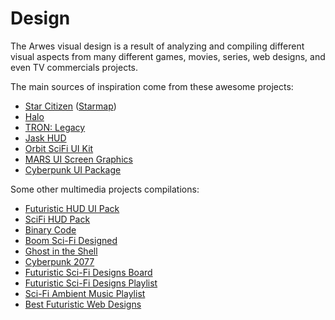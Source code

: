 
# Design

The Arwes visual design is a result of analyzing and compiling different visual
aspects from many different games, movies, series, web designs, and even TV commercials
projects.

The main sources of inspiration come from these awesome projects:

- [Star Citizen](http://robertsspaceindustries.com) ([Starmap](https://robertsspaceindustries.com/starmap))
- [Halo](https://www.halowaypoint.com)
- [TRON: Legacy](http://www.imdb.com/title/tt1104001)
- [Jask HUD](https://www.harlanelam.com/#/jask/)
- [Orbit SciFi UI Kit](https://creativemarket.com/dannehr/163951-Orbit-SciFi-UI-Kit)
- [MARS UI Screen Graphics](https://www.behance.net/gallery/47272469/MARS-UI-Screen-Graphics)
- [Cyberpunk UI Package](https://kvsr.itch.io/cyberpunk-ui-package)

Some other multimedia projects compilations:

- [Futuristic HUD UI Pack](https://videohive.net/item/hud-ui-pack-700/19326628)
- [SciFi HUD Pack](https://videohive.net/item/hud/14206389)
- [Binary Code](https://www.youtube.com/watch?v=Y8w-2lzM-C4)
- [Boom Sci-Fi Designed](https://soundcloud.com/boom-library/sci-fi-designed)
- [Ghost in the Shell](http://www.imdb.com/title/tt1219827/)
- [Cyberpunk 2077](https://www.cyberpunk.net)
- [Futuristic Sci-Fi Designs Board](https://co.pinterest.com/romelperez07/futuristic-sci-fi-design)
- [Futuristic Sci-Fi Designs Playlist](https://www.youtube.com/playlist?list=PLAIjpj9Un1BDevmUZSDrLIYxF3Cl5LspY)
- [Sci-Fi Ambient Music Playlist](https://www.youtube.com/playlist?list=PLmGEbmwqAA4IYqCuH3bHzTVVtdpG6N4IJ)
- [Best Futuristic Web Designs](https://www.webdesign-inspiration.com/web-designs/style/futuristic)
